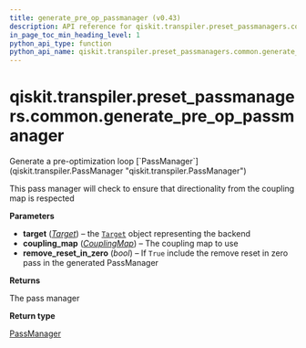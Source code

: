 ```yaml
---
title: generate_pre_op_passmanager (v0.43)
description: API reference for qiskit.transpiler.preset_passmanagers.common.generate_pre_op_passmanager in qiskit v0.43
in_page_toc_min_heading_level: 1
python_api_type: function
python_api_name: qiskit.transpiler.preset_passmanagers.common.generate_pre_op_passmanager
---
```


<span id="qiskit-transpiler-preset-passmanagers-common-generate-pre-op-passmanager" />

# qiskit.transpiler.preset\_passmanagers.common.generate\_pre\_op\_passmanager

<Function id="qiskit.transpiler.preset_passmanagers.common.generate_pre_op_passmanager" isDedicatedPage={true} github="https://github.com/qiskit/qiskit/tree/stable/0.24/qiskit/transpiler/preset_passmanagers/common.py" signature="generate_pre_op_passmanager(target=None, coupling_map=None, remove_reset_in_zero=False)">
  Generate a pre-optimization loop [`PassManager`](qiskit.transpiler.PassManager "qiskit.transpiler.PassManager")

  This pass manager will check to ensure that directionality from the coupling map is respected

  **Parameters**

  *   **target** ([*Target*](qiskit.transpiler.Target "qiskit.transpiler.Target")) – the [`Target`](qiskit.transpiler.Target "qiskit.transpiler.Target") object representing the backend
  *   **coupling\_map** ([*CouplingMap*](qiskit.transpiler.CouplingMap "qiskit.transpiler.CouplingMap")) – The coupling map to use
  *   **remove\_reset\_in\_zero** (*bool*) – If `True` include the remove reset in zero pass in the generated PassManager

  **Returns**

  The pass manager

  **Return type**

  [PassManager](qiskit.transpiler.PassManager "qiskit.transpiler.PassManager")
</Function>

